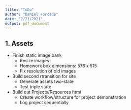 ```yaml
---
title: "ToDo"
author: "Daniel Forcade"
date: "2/21/2021"
output: pdf_document
---
```


## 1. Assets  
* Finish static image bank
  - Resize images
  - Homework box dimensions: 576 x 515
  - Fix resolution of old images
  
* Build second rtransition for site
  - Generate assets two-state
  - Test triple state
  
* Build out Projects/Resources html
  - Create workflow/structure for project demonstration
  - Log project sequentially